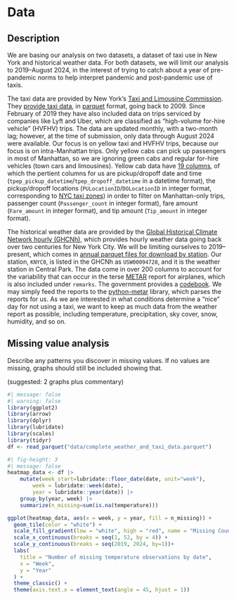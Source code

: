 # Data

## Description

We are basing our analysis on two datasets, a dataset of taxi use in New York and historical weather data. For both datasets, we will limit our analysis to 2019–August 2024, in the interest of trying to catch about a year of pre-pandemic norms to help interpret pandemic and post-pandemic use of taxis.

The taxi data are provided by New York’s [Taxi and Limousine Commission](https://www.nyc.gov/site/tlc/index.page). They [provide taxi data](https://www.nyc.gov/site/tlc/about/tlc-trip-record-data.page), in [parquet](https://parquet.apache.org/) format, going back to 2009. Since February of 2019 they have also included data on trips serviced by companies like Lyft and Uber, which are classified as “high-volume for-hire vehicle” (HVFHV) trips. The data are updated monthly, with a two-month lag; however, at the time of submission, only data through August 2024 were available. Our focus is on yellow taxi and HVFHV trips, because our focus is on intra-Manhattan trips. Only yellow cabs can pick up passengers in most of Manhattan, so we are ignoring green cabs and regular for-hire vehicles (town cars and limousines). Yellow cab data have [19 columns](https://www.nyc.gov/assets/tlc/downloads/pdf/data_dictionary_trip_records_yellow.pdf), of which the pertient columns for us are pickup/dropoff date and time (`tpep_pickup_datetime`/`tpep_dropoff_datetime` in a datetime format), the pickup/dropoff locations (`PULocationID`/`DOLocationID` in integer format, corresponding to [NYC taxi zones](https://d37ci6vzurychx.cloudfront.net/misc/taxi_zone_lookup.csv)) in order to filter on Manhattan-only trips, passenger count (`Passenger_count` in integer format), fare amount (`Fare_amount` in integer format), and tip amount (`Tip_amount` in integer format).

The historical weather data are provided by the [Global Historical Climate Network hourly (GHCNh)](https://www.ncei.noaa.gov/products/global-historical-climatology-network-hourly), which provides hourly weather data going back over two centuries for New York City. We will be limiting ourselves to 2019–present, which comes in [annual parquet files for download by station](https://www.ncei.noaa.gov/oa/global-historical-climatology-network/index.html#hourly/access/by-year/). Our station, `KNYC0`, is listed in the GHCNh as `USW00094728`, and it is the weather station in Central Park. The data come in over 200 columns to account for the variability that can occur in the terse [METAR](https://en.wikipedia.org/wiki/METAR) report for airplanes, which is also included under `remarks`. The government provides a [codebook](https://www.ncei.noaa.gov/oa/global-historical-climatology-network/hourly/doc/ghcnh_DOCUMENTATION.pdf). We may simply feed the reports to the [python-metar](https://github.com/python-metar/python-metar) library, which parses the reports for us. As we are interested in what conditions determine a “nice” day for not using a taxi, we want to keep as much data from the weather report as possible, including temperature, precipitation, sky cover, snow, humidity, and so on.

## Missing value analysis

Describe any patterns you discover in missing values. If no values are missing, graphs should still be included showing that.

(suggested: 2 graphs plus commentary)


```r
#| message: false
#| warning: false
library(ggplot2)
library(arrow)
library(dplyr)
library(lubridate)
library(scales)
library(tidyr)
df <- read_parquet("data/complete_weather_and_taxi_data.parquet")
```
```r
#| fig-height: 3
#| message: false
heatmap_data <- df |>
    mutate(week_start=lubridate::floor_date(date, unit="week"),
        week = lubridate::week(date),
        year = lubridate::year(date)) |>
    group_by(year, week) |>
    summarize(n_missing=sum(is.na(temperature)))

ggplot(heatmap_data, aes(x = week, y = year, fill = n_missing)) +
  geom_tile(color = "white") +
  scale_fill_gradient(low = "white", high = "red", name = "Missing Count") +
  scale_x_continuous(breaks = seq(1, 52, by = 4)) + 
  scale_y_continuous(breaks = seq(2019, 2024, by=1))+
  labs(
    title = "Number of missing temperature observations by date",
    x = "Week",
    y = "Year"
  ) +
  theme_classic() +
  theme(axis.text.x = element_text(angle = 45, hjust = 1))

```
